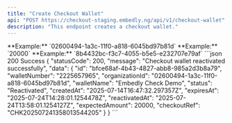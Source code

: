 ```yaml
---
title: "Create Checkout Wallet"
api: "POST https://checkout-staging.embedly.ng/api/v1/checkout-wallet"
description: "This endpoint creates a checkout wallet."
---
```


<ParamField body="organizationId" type="string" required>
	**Example:** `02600494-1a3c-11f0-a818-6045bd97b81d`
</ParamField>

<ParamField body="expectedAmount" type="number" required>
	**Example:** `20000`
</ParamField>

<ParamField body="organizationPrefixMappingId" type="number" required>
	**Example:** `8b4432bc-f3c7-4055-b5e5-e232707e79af`
</ParamField>

<ResponseExample>
```json 200 Success
{
  "statusCode": 200,
  "message": "Checkout wallet reactivated successfully",
  "data": {
      "id": "bfce68af-4b43-4827-abb8-985a2d3b8a79",
      "walletNumber": "2225657965",
      "organizationId": "02600494-1a3c-11f0-a818-6045bd97b81d",
      "walletName": "Embedly Check Demo",
      "status": "Reactivated",
      "createdAt": "2025-07-14T16:47:32.297357Z",
      "expiresAt": "2025-07-24T14:28:01.1254478Z",
      "reactivatedAt": "2025-07-24T13:58:01.1254127Z",
      "expectedAmount": 20000,
      "checkoutRef": "CHK202507241358013544205"
  }
}
```
</ResponseExample>
